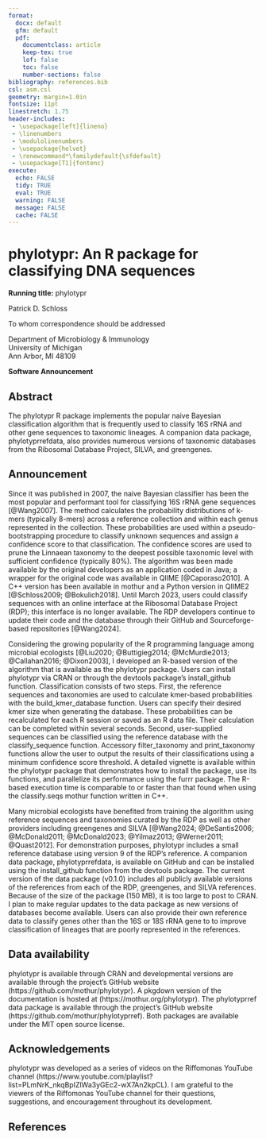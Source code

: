 ```yaml
---
format:
  docx: default
  gfm: default
  pdf:
    documentclass: article
    keep-tex: true
    lof: false
    toc: false
    number-sections: false
bibliography: references.bib
csl: asm.csl
geometry: margin=1.0in
fontsize: 11pt
linestretch: 1.75
header-includes:
 - \usepackage[left]{lineno}
 - \linenumbers
 - \modulolinenumbers
 - \usepackage{helvet}
 - \renewcommand*\familydefault{\sfdefault}
 - \usepackage[T1]{fontenc}
execute:
  echo: FALSE
  tidy: TRUE
  eval: TRUE
  warning: FALSE
  message: FALSE
  cache: FALSE
---
```


\raggedright

# phylotypr: An R package for classifying DNA sequences


\vspace{20mm}

**Running title:** phylotypr

\vspace{20mm}

Patrick D. Schloss^\textdagger^

\vspace{25mm}


\textdagger To whom correspondence should be addressed  
\href{mailto:pschloss@umich.edu}{pschloss@umich.edu}

\vspace{10mm}

Department of Microbiology & Immunology  
University of Michigan  
Ann Arbor, MI 48109  

\vspace{20mm}

**Software Announcement**

\newpage

## Abstract

The phylotypr R package implements the popular naive Bayesian classification algorithm that is frequently used to classify 16S rRNA and other gene sequences to taxonomic lineages. A companion data package, phylotyprrefdata, also provides numerous versions of taxonomic databases from the Ribosomal Database Project, SILVA, and greengenes.

\newpage

## Announcement

Since it was published in 2007, the naive Bayesian classifier has been the most popular and performant tool for classifying 16S rRNA gene sequences [@Wang2007]. The method calculates the probability distributions of k-mers (typically 8-mers) across a reference collection and within each genus represented in the collection. These probabilities are used within a pseudo-bootstrapping procedure to classify unknown sequences and assign a confidence score to that classification. The confidence scores are used to prune the Linnaean taxonomy to the deepest possible taxonomic level with sufficient confidence (typically 80%). The algorithm was been made available by the original developers as an application coded in Java; a wrapper for the original code was available in QIIME [@Caporaso2010]. A C++ version has been available in mothur and a Python version in QIIME2 [@Schloss2009; @Bokulich2018]. Until March 2023, users could classify sequences with an online interface at the Ribosomal Database Project (RDP); this interface is no longer available. The RDP developers continue to update their code and the database through their GitHub and Sourceforge-based repositories [@Wang2024].

Considering the growing popularity of the R programming language among microbial ecologists [@Liu2020; @Buttigieg2014; @McMurdie2013; @Callahan2016; @Dixon2003], I developed an R-based version of the algorithm that is available as the phylotypr package. Users can install phylotypr via CRAN or through the devtools package’s install_github function. Classification consists of two steps. First, the reference sequences and taxonomies are used to calculate kmer-based probabilities with the build_kmer_database function. Users can specify their desired kmer size when generating the database. These probabilities can be recalculated for each R session or saved as an R data file. Their calculation can be completed within several seconds. Second, user-supplied sequences can be classified using the reference database with the classify_sequence function. Accessory filter_taxonomy and print_taxonomy functions allow the user to output the results of their classifications using a minimum confidence score threshold. A detailed vignette is available within the phylotypr package that demonstrates how to install the package, use its functions, and parallelize its performance using the furrr package. The R-based execution time is comparable to or faster than that found when using the classify.seqs mothur function written in C++.

Many microbial ecologists have benefited from training the algorithm using reference sequences and taxonomies curated by the RDP as well as other providers including greengenes and SILVA [@Wang2024; @DeSantis2006; @McDonald2011; @McDonald2023; @Yilmaz2013; @Werner2011; @Quast2012]. For demonstration purposes, phylotypr includes a small reference database using version 9 of the RDP's reference. A companion data package, phylotyprrefdata, is available on GitHub and can be installed using the install_github function from the devtools package. The current version of the data package (v0.1.0) includes all publicly available versions of the references from each of the RDP, greengenes, and SILVA references. Because of the size of the package (150 MB), it is too large to post to CRAN. I plan to make regular updates to the data package as new versions of databases become available. Users can also provide their own reference data to classify genes other than the 16S or 18S rRNA gene to to improve classification of lineages that are poorly represented in the references.


## Data availability
phylotypr is available through CRAN and developmental versions are available through the project's GitHub website (https://github.com/mothur/phylotypr). A pkgdown version of the documentation is hosted at (https://mothur.org/phylotypr). The phylotyprref data package is available through the project's GitHub website (https://github.com/mothur/phylotyprref). Both packages are available under the MIT open source license.


## Acknowledgements
phylotypr was developed as a series of videos on the Riffomonas YouTube channel (https://www.youtube.com/playlist?list=PLmNrK_nkqBpIZlWa3yGEc2-wX7An2kpCL). I am grateful to the viewers of the Riffomonas YouTube channel for their questions, suggestions, and encouragement throughout its development.


\newpage

## References

::: {#refs}
:::
